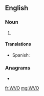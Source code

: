 ==English==

===Noun===
{{en-noun|~}}

# {{initialism of|[[waste]] [[vegetable oil]]|lang=en}}

====Translations====
{{trans-top|waste vegetable oil}}
* Spanish: {{t|es|aceite vegetal usado|m}}
{{trans-mid}}
{{trans-bottom}}

===Anagrams===
* {{l|en|vow}}

[[fr:WVO]]
[[mg:WVO]]